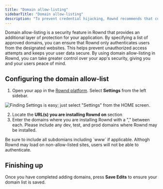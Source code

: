 ```yaml
---
title: "Domain allow-listing"
sidebarTitle: "Domain allow-listing"
description: "To prevent credential hijacking, Rownd recommends that customers set their list of allowed domains"
---
```


Domain allow-listing is a security feature in Rownd that provides an additional layer of protection for your application. By specifying a list of approved domains, you can ensure that Rownd only authenticates users from the designated websites. This helps prevent unauthorized access attempts and keeps your user data secure. By using domain allow-listing in Rownd, you can take greater control over your app's security, giving you and your users peace of mind.

## Configuring the domain allow-list

1. Open your app in the [Rownd platform](https://app.rownd.io/applications). Select **Settings** from the left sidebar.

  ![Finding Settings is easy; just select "Settings" from the HOME screen.](/images/settings-page.png)

2. Locate the **URL(s) you are installing Rownd on** section
3. Enter the domains where you are installing Rownd with a "," between each. Please include any dev, test, and prod domains where Rownd may be installed.

  <Info>
    Be sure to include all subdomians including `www` if applicable.
  </Info>

<Note>
  Althogh Rownd may load on non-allow-listed sites, users will not be able to authenticate.
</Note>

## Finishing up

Once you have completed adding domains, press **Save Edits** to ensure your domain list is saved. 

